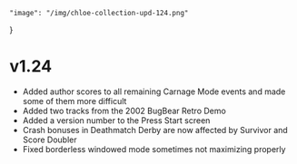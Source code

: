     "image": "/img/chloe-collection-upd-124.png"
}

# v1.24

- Added author scores to all remaining Carnage Mode events and made some of them more difficult
- Added two tracks from the 2002 BugBear Retro Demo
- Added a version number to the Press Start screen
- Crash bonuses in Deathmatch Derby are now affected by Survivor and Score Doubler
- Fixed borderless windowed mode sometimes not maximizing properly